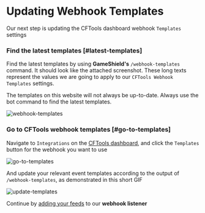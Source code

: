 
# Updating Webhook Templates

Our next step is updating the CFTools dashboard webhook `Templates` settings

<Steps>

### Find the latest templates [#latest-templates]

Find the latest templates by using **GameShield's** `/webhook-templates` command. It should look like the attached screenshot. These long texts represent the values we are going to apply to our `CFTools Webhook Templates` settings.

<Callout>The templates on this website will not always be up-to-date. Always use the bot command to find the latest templates.</Callout>

![webhook-templates](/images/guides/gameshield-updating-webhook-templates/webhook-templates.png)

### Go to CFTools webhook templates [#go-to-templates]

Navigate to `Integrations` on the [CFTools dashboard](https://app.cftools.cloud/dashboard), and click the `Templates` button for the webhook you want to use

![go-to-templates](/images/guides/gameshield-updating-webhook-templates/go-to-templates.png)

And update your relevant event templates according to the output of `/webhook-templates`, as demonstrated in this short GIF

![update-templates](/images/guides/gameshield-updating-webhook-templates/update-templates.gif)

</Steps>

Continue by [adding your feeds](/docs/gameshield-adding-feeds) to our **webhook listener**
